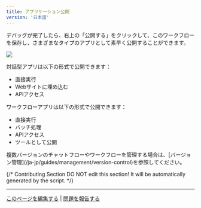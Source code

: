 ```yaml
---
title: アプリケーション公開
version: '日本語'
---
```


デバッグが完了したら、右上の「公開する」をクリックして、このワークフローを保存し、さまざまなタイプのアプリとして素早く公開することができます。

![](https://r2.xmsex.net/2025/03/6cd7d2105cb5a9e4f25601efbda4ffb0.png)

対話型アプリは以下の形式で公開できます：

* 直接実行
* Webサイトに埋め込む
* APIアクセス

ワークフローアプリは以下の形式で公開できます：

* 直接実行
* バッチ処理
* APIアクセス
* ツールとして公開

<Info>
複数バージョンのチャットフローやワークフローを管理する場合は、[バージョン管理](/ja-jp/guides/management/version-control)を参照してください。
</Info>

{/*
Contributing Section
DO NOT edit this section!
It will be automatically generated by the script.
*/}

---

[このページを編集する](https://github.com/langgenius/dify-docs/edit/main/ja-jp/guides/workflow/application-publishing.mdx) | [問題を報告する](https://github.com/langgenius/dify-docs/issues/new?title=ドキュメントの問題%3A%20cation-publish&body=%23%23%20問題の説明%0A%3C%21--%20発見した問題について簡単に説明してください%20--%3E%0A%0A%23%23%20ページリンク%0Ahttps%3A%2F%2Fgithub.com%2Flanggenius%2Fdify-docs%2Fblob%2Fmain%2Fja-jp/guides/workflow%2Fapplication-publishing.mdx%0A%0A%23%23%20提案される変更%0A%3C%21--%20特定の変更案がある場合は、ここで説明してください%20--%3E%0A%0A%3C%21--%20ドキュメントの品質向上にご協力いただきありがとうございます！%20--%3E)

